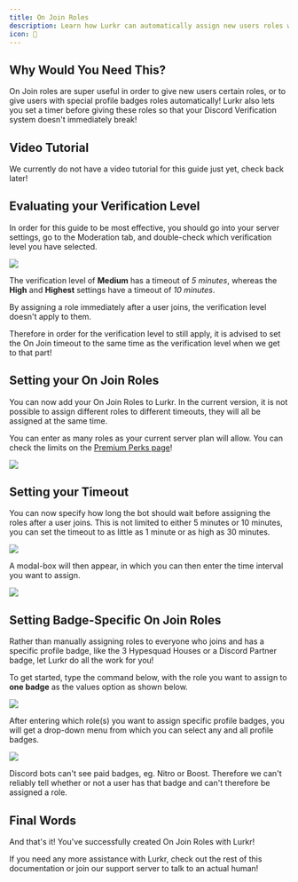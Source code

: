 ```yaml
---
title: On Join Roles
description: Learn how Lurkr can automatically assign new users roles without breaking the Discord verification system
icon: 🚪
---
```



## Why Would You Need This?

On Join roles are super useful in order to give new users certain roles, or to give users with special profile badges roles automatically! Lurkr also lets you set a timer before giving these roles so that your Discord Verification system doesn't immediately break!

## Video Tutorial

We currently do not have a video tutorial for this guide just yet, check back later!

## Evaluating your Verification Level

In order for this guide to be most effective, you should go into your server settings, go to the Moderation tab, and double-check which verification level you have selected.

![](../../_assets/dZ9o0ae.png)

The verification level of **Medium** has a timeout of _5 minutes_, whereas the **High** and **Highest** settings have a timeout of _10 minutes_.

By assigning a role immediately after a user joins, the verification level doesn't apply to them.

Therefore in order for the verification level to still apply, it is advised to set the On Join timeout to the same time as the verification level when we get to that part!

## Setting your On Join Roles

You can now add your On Join Roles to Lurkr. In the current version, it is not possible to assign different roles to different timeouts, they will all be assigned at the same time.

You can enter as many roles as your current server plan will allow. You can check the limits on the [Premium Perks page](/bot/premium-perks)!

![](../../_assets/ri6nUsZ.png)

## Setting your Timeout

You can now specify how long the bot should wait before assigning the roles after a user joins. This is not limited to either 5 minutes or 10 minutes, you can set the timeout to as little as 1 minute or as high as 30 minutes.

![](../../_assets/i3SsTZi.png)

A modal-box will then appear, in which you can then enter the time interval you want to assign.

![](../../_assets/fgIdB09.png)

## Setting Badge-Specific On Join Roles

Rather than manually assigning roles to everyone who joins and has a specific profile badge, like the 3 Hypesquad Houses or a Discord Partner badge, let Lurkr do all the work for you!

To get started, type the command below, with the role you want to assign to **one badge** as the values option as shown below.

![](../../_assets/pi6155A.png)

After entering which role(s) you want to assign specific profile badges, you will get a drop-down menu from which you can select any and all profile badges.

![](../../_assets/h8aoUBY.png)

<Callout type="warning">
Discord bots can't see paid badges, eg. Nitro or Boost. Therefore we can't reliably tell whether or not a user has that badge and can't therefore be assigned a role.
</Callout>

## Final Words

And that's it! You've successfully created On Join Roles with Lurkr!

If you need any more assistance with Lurkr, check out the rest of this documentation or join our support server to talk to an actual human!